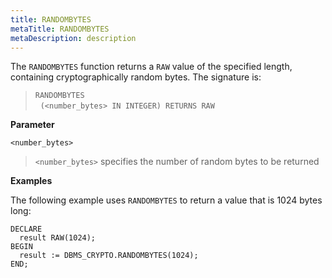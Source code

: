 ```yaml
---
title: RANDOMBYTES
metaTitle: RANDOMBYTES
metaDescription: description
---
```


The `RANDOMBYTES` function returns a `RAW` value of the specified
length, containing cryptographically random bytes. The signature is:

> `RANDOMBYTES`  
>   `(<number_bytes> IN INTEGER) RETURNS RAW`

**Parameter**

`<number_bytes>`

> `<number_bytes>` specifies the number of random bytes to be returned

**Examples**

The following example uses `RANDOMBYTES` to return a value that is 1024
bytes long:

``` text
DECLARE
  result RAW(1024);
BEGIN
  result := DBMS_CRYPTO.RANDOMBYTES(1024);
END;
```
